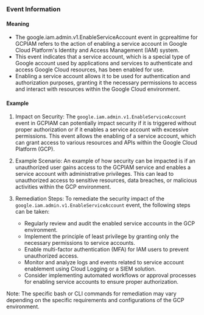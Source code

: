 
### Event Information

#### Meaning

- The google.iam.admin.v1.EnableServiceAccount event in gcprealtime for GCPIAM refers to the action of enabling a service account in Google Cloud Platform's Identity and Access Management (IAM) system.
- This event indicates that a service account, which is a special type of Google account used by applications and services to authenticate and access Google Cloud resources, has been enabled for use.
- Enabling a service account allows it to be used for authentication and authorization purposes, granting it the necessary permissions to access and interact with resources within the Google Cloud environment.

#### Example

1. Impact on Security: The `google.iam.admin.v1.EnableServiceAccount` event in GCPIAM can potentially impact security if it is triggered without proper authorization or if it enables a service account with excessive permissions. This event allows the enabling of a service account, which can grant access to various resources and APIs within the Google Cloud Platform (GCP).

2. Example Scenario: An example of how security can be impacted is if an unauthorized user gains access to the GCPIAM service and enables a service account with administrative privileges. This can lead to unauthorized access to sensitive resources, data breaches, or malicious activities within the GCP environment.

3. Remediation Steps: To remediate the security impact of the `google.iam.admin.v1.EnableServiceAccount` event, the following steps can be taken:
   - Regularly review and audit the enabled service accounts in the GCP environment.
   - Implement the principle of least privilege by granting only the necessary permissions to service accounts.
   - Enable multi-factor authentication (MFA) for IAM users to prevent unauthorized access.
   - Monitor and analyze logs and events related to service account enablement using Cloud Logging or a SIEM solution.
   - Consider implementing automated workflows or approval processes for enabling service accounts to ensure proper authorization.

Note: The specific bash or CLI commands for remediation may vary depending on the specific requirements and configurations of the GCP environment.


